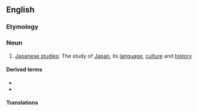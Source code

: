 ==English==

===Etymology===
{{suffix|en|Japan|ology}}

===Noun===
{{wikipedia}}
{{en-noun|-}}

# [[Japanese studies]]: The study of [[Japan]], its [[language]], [[culture]] and [[history]]

====Derived terms====
* {{l|en|Japanological}}
* {{l|en|Japanologist}}

====Translations====
{{trans-see|Japanese studies}}